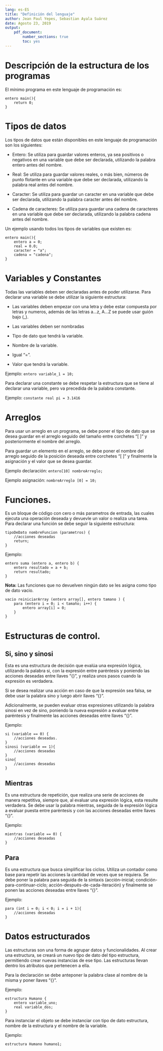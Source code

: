 ```yaml
---
lang: es-ES
title: "Definición del lenguaje"
author: Jean Paul Yepes, Sebastian Ayala Suárez
date: Agosto 23, 2019
output: 
    pdf_document:       
        number_sections: true
        toc: yes
---
```

\pagebreak

# Descripción de la estructura de los programas
El mínimo programa en este lenguaje de programación es:
```
entero main(){
    return 0;
}
```

# Tipos de datos

Los tipos de datos que están disponibles en este lenguaje de 
programación son los siguientes:

+ Entero: Se utiliza para guardar valores enteros, ya sea 
positivos o negativos en una variable que debe ser declarada, 
utilizando la palabra entero antes del nombre.


+ Real: Se utiliza para guardar valores reales, o más bien, 
números de punto flotante en una variable que debe ser declarada, 
utilizando la palabra real antes del nombre.

+ Caracter: Se utiliza para guardar un caracter en una variable 
que debe ser declarada, utilizando la palabra caracter antes 
del nombre.

+ Cadena de caracteres: Se utiliza para guardar una cadena 
de caracteres en una variable que debe ser declarada, 
utilizando la palabra cadena antes del nombre.

Un ejemplo usando todos los tipos de variables que existen es:
```
entero main(){
    entero a = 0;
    real = 0.0;
    caracter = "a";
    cadena = "cadena";
}
```

# Variables y Constantes

Todas las variables deben ser declaradas antes de poder utilizarse. 
Para declarar una variable se debe utilizar la siguiente estructura:

+ Las variables deben empezar con una letra y debe estar compuesta
por letras y numeros, además de las letras a...z, A...Z se puede usar
guión bajo (_).

+ Las variables deben ser nombradas
+ Tipo de dato que tendrá la variable.
+ Nombre de la variable.
+ Igual “=”.
+ Valor que tendrá la variable.

Ejemplo: ```entero variable_1 = 10;```

Para declarar una constante se debe respetar la estructura que se tiene al declarar una variable, 
pero va precedida de la palabra constante.

Ejemplo: ```constante real pi = 3.1416```

# Arreglos

Para usar un arreglo en un programa, se debe poner el tipo de dato
que se desea guardar en el arreglo seguido del tamaño entre 
corchetes “[ ]” y posteriormente el nombre del arreglo.

Para guardar un elemento en el arreglo, se debe poner el nombre 
del arreglo seguido de la posición deseada entre corchetes “[ ]” 
y finalmente la asignación y el valor que se desea guardar.

Ejemplo declaración: ```entero[10] nombreArreglo;``` 

Ejemplo asignación: ```nombreArreglo [0] = 10;```


# Funciones.

Es un bloque de código con cero o más parametros de entrada, las
cuales ejecuta una operación deseada y devuevle un valor o realiza 
una tarea.
Para declarar una función se debe seguir la siguiente estructura:

```
tipoDeDato nombreFuncion (parametros) {
	//acciones deseadas
	return;
}
```

Ejemplo: 

```
entero suma (entero a, entero b) {
	entero resultado = a + b;
	return resultado;
}
```

**Nota:** Las funciones que no devuelven ningún dato se les 
asigna como tipo de dato vacio.

```
vacio reiniciarArray (entero array[], entero tamano	) {
	para (entero i = 0; i < tamaño; i++) {
		entero array[i] = 0;
	}
}
```
# Estructuras de control.

## Si, sino y sinosi
Esta es una estructura de decisión que evalúa una expresión lógica, 
utilizando la palabra si, con la expresión entre paréntesis y 
poniendo las acciones deseadas entre llaves “{}”, y realiza 
unos pasos cuando la expresión es verdadera.

Si se desea realizar una acción en caso de que la expresión sea falsa, 
se debe usar la palabra sino y luego abrir llaves “{}”.

Adicionalmente, se pueden evaluar otras expresiones utilizando la 
palabra sinosi en vez de sino, poniendo la nueva expresión a evaluar 
entre paréntesis y finalmente las acciones deseadas entre llaves 
“{}”.

Ejemplo:

```
si (variable == 0) {
	//acciones deseadas.
}
sinosi (variable == 1){
    //acciones deseadas
}
sino{
    //acciones deseadas
}
```

## Mientras
Es una estructura de repetición, que realiza una serie de acciones 
de manera repetitiva, siempre que, al evaluar una expresión lógica, 
esta resulte verdadera. Se debe usar la palabra mientras, seguida 
de la expresión lógica a evaluar puesta entre paréntesis y con las 
acciones deseadas entre llaves “{}”.

Ejemplo:

```
mientras (variable == 0) {
	//acciones deseadas
}
```

## Para

Es una estructura que busca simplificar los ciclos. Utiliza un 
contador como base para repetir las acciones la cantidad de veces 
que se requiera. Se debe poner la palabra para seguida de la sintaxis 
(acción-inicial; condición-para-continuar-ciclo; 
acción-después-de-cada-iteración) y finalmente se ponen las acciones 
deseadas entre llaves “{}”.

Ejemplo: 

```
para (int i = 0; i < 0; i = i + 1){
    //acciones deseadas
}
```

# Datos estructurados

Las estructuras son una forma de agrupar datos y funcionalidades. Al 
crear una estructura, se creará un nuevo tipo de dato del tipo
estructura, permitiendo crear nuevas instancias de ese tipo. Las
estructuras llevan dentro los atributos que pertenecen a ella.

Para la declaración se debe anteponer la palabra clase al 
nombre de la misma y poner llaves “{}”.

Ejemplo:

```
estructura Humano {
	entero variable_uno;
	real variable_dos;
}
```

Para instanciar el objeto se debe instanciar con tipo de dato
estructura, nombre de la estructura y el nombre de la variable.

Ejemplo:

```
estructura Humano humano1;
```

